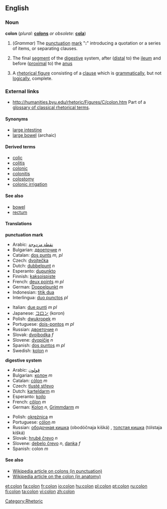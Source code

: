 {{see|colón}}

==English==

{{Punctuation marks}}
===Noun===
'''colon'''  (''plural:'' '''[[colons]]''' ''or obsolete:'' '''[[cola]]''')

# (''Grammar'') The [[punctuation]] [[mark]] "''':'''" introducing a quotation or a series of items, or separating clauses.
# {{anatomy}} The final [[segment]] of the [[digestive]] system, after ([[distal]] to) the [[ileum]] and before ([[proximal]] to) the [[anus]]
# A [[rhetorical figure]] consisting of a [[clause]] which is [[grammatically]], but not [[logically]], complete.

===External links===
* http://humanities.byu.edu/rhetoric/Figures/C/colon.htm Part of a [http://humanities.byu.edu/rhetoric/ glossary of classical rhetorical terms].

[[Category:Rhetoric]]

====Synonyms====
* [[large intestine]]
* [[large bowel]] (archaic)

====Derived terms====
*[[colic]]
*[[colitis]]
*[[colonic]]
*[[colonitis]]
*[[colostomy]]
*[[colonic irrigation]]

====See also====
* [[bowel]]
* [[rectum]]

====Translations====
'''punctuation mark'''
{{top}}
*Arabic: [[نقطة مزدوجة]]
*Bulgarian: [[двоеточие]] ''n''
*Catalan: [[dos punts]] ''m, pl''
*Czech: [[dvojtečka]]
*Dutch: [[dubbelpunt]] ''n''
*Esperanto: [[dupunkto]]
*Finnish: [[kaksoispiste]]
*French: [[deux points]] ''m pl''
*German: [[Doppelpunkt]] ''m''
*Indonesian: [[titik dua]]
*Interlingua: [[duo punctos]] ''pl''
{{mid}}
*Italian: [[due punti]] ''m pl''
*Japanese: [[コロン]] (koron)
*Polish: [[dwukropek]] ''m''
*Portuguese: [[dois-pontos]] ''m pl''
*Russian: [[двоеточие]] ''n''
*Slovak: [[dvojbodka]] ''f''
*Slovene: [[dvopičje]] ''n''
*Spanish: [[dos puntos]] ''m pl''
*Swedish: [[kolon]] ''n''
{{bottom}}

'''digestive system'''
{{top}}
*Arabic: [[قولون]]
*Bulgarian: [[колон]] ''m''
*Catalan: [[còlon]] ''m''
*Czech: [[tlusté střevo]] {{n}}
*Dutch: [[karteldarm]] ''m''
*Esperanto: [[kojlo]]
*French: [[côlon]] ''m''
*German: [[Kolon]] ''n'', [[Grimmdarm]] ''m''
{{mid}}
*Polish: [[okrężnica]] ''m''
*Portuguese: [[cólon]] ''m''
*Russian: [[ободочная кишка]] (obodóčnaja kišká) {{f}}, [[толстая кишка]] (tólstaja kišká) {{f}}
*Slovak: [[hrubé črevo]] ''n''
*Slovene: [[debelo črevo]] ''n'', [[danka]] ''f''
*Spanish: colon ''m''
{{bottom}}

====See also====
*[[w:colon_(punctuation)|Wikipedia article on colons (in punctuation)]]
*[[w:colon_(anatomy)|Wikipedia article on the colon (in anatomy)]]

[[et:colon]]
[[fa:colon]]
[[fr:colon]]
[[io:colon]]
[[hu:colon]]
[[pl:colon]]
[[pt:colon]]
[[ru:colon]]
[[fi:colon]]
[[ta:colon]]
[[vi:colon]]
[[zh:colon]]